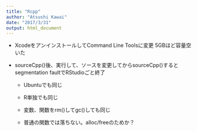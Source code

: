 ```yaml
---
title: "Rcpp"
author: "Atsushi Kawai"
date: "2017/3/31"
output: html_document
---
```


+ XcodeをアンインストールしてCommand Line Toolsに変更 5GBほど容量空いた

+ sourceCpp()後、実行して、ソースを変更してからsourceCpp()するとsegmentation faultでRStudioごと終了
    + Ubuntuでも同じ
    + R単独でも同じ
    + 変数、関数をrm()してgc()しても同じ
    
    + 普通の関数では落ちない。alloc/freeのためか？
